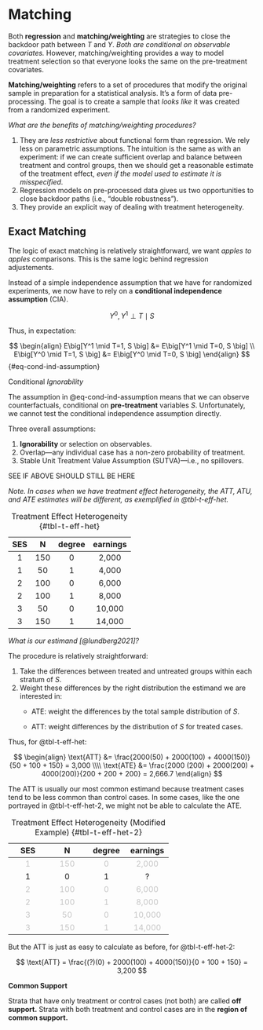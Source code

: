 # Matching

Both **regression** and **matching/weighting** are strategies to close the backdoor path between $T$ and $Y$. *Both are conditional on observable covariates.* However, matching/weighting provides a way to model treatment selection so that everyone looks the same on the pre-treatment covariates.

**Matching/weighting** refers to a set of procedures that modify the original sample in preparation for a statistical analysis. It's a form of data pre-processing. The goal is to create a sample that *looks like* it was created from a randomized experiment.

*What are the benefits of matching/weighting procedures?*

1.  They are *less restrictive* about functional form than regression. We rely less on parametric assumptions. The intuition is the same as with an experiment: if we can create sufficient overlap and balance between treatment and control groups, then we should get a reasonable estimate of the treatment effect, *even if the model used to estimate it is misspecified*.
2.  Regression models on pre-processed data gives us two opportunities to close backdoor paths (i.e., "double robustness").
3.  They provide an explicit way of dealing with treatment heterogeneity.

## Exact Matching

The logic of exact matching is relatively straightforward, we want *apples to apples* comparisons. This is the same logic behind regression adjustements.

Instead of a simple independence assumption that we have for randomized experiments, we now have to rely on a **conditional independence assumption** (CIA).

$$
Y^0, Y^1 \perp T \mid S
$$

Thus, in expectation:

$$
\begin{align}
E\big[Y^1 \mid T=1, S \big] &= E\big[Y^1 \mid T=0, S \big] \\
E\big[Y^0 \mid T=1, S \big] &= E\big[Y^0 \mid T=0, S \big]
\end{align}
$$ {#eq-cond-ind-assumption}

<aside>Conditional *Ignorability*</aside>

The assumption in @eq-cond-ind-assumption means that we can observe counterfactuals, conditional on **pre-treatment** variables $S$. Unfortunately, we cannot test the conditional independence assumption directly.

Three overall assumptions:

1.  **Ignorability** or selection on observables.
2.  Overlap---any individual case has a non-zero probability of treatment.
3.  Stable Unit Treatment Value Assumption (SUTVA)---i.e., no spillovers.

SEE IF ABOVE SHOULD STILL BE HERE

*Note. In cases when we have treatment effect heterogeneity, the ATT, ATU, and ATE estimates will be different, as exemplified in @tbl-t-eff-het.*

| SES |  N  | degree | earnings |
|:---:|:---:|:------:|:--------:|
|  1  | 150 |   0    |  2,000   |
|  1  | 50  |   1    |  4,000   |
|  2  | 100 |   0    |  6,000   |
|  2  | 100 |   1    |  8,000   |
|  3  | 50  |   0    |  10,000  |
|  3  | 150 |   1    |  14,000  |

: Treatment Effect Heterogeneity {#tbl-t-eff-het}

*What is our estimand [@lundberg2021]?*

The procedure is relatively straightforward:

1.  Take the differences between treated and untreated groups within each stratum of $S$.
2.  Weight these differences by the right distribution the estimand we are interested in:
    -   ATE: weight the differences by the total sample distribution of $S$.

    -   ATT: weight differences by the distribution of $S$ for treated cases.

Thus, for @tbl-t-eff-het:

$$
\begin{align}
\text{ATT} &= \frac{2000(50) + 2000(100) + 4000(150)}{50 + 100 + 150} = 3,000 \\\\
\text{ATE} &= \frac{2000 (200) + 2000(200) + 4000(200)}{200 + 200 + 200} = 2,666.7
\end{align}
$$

The ATT is usually our most common estimand because treatment cases tend to be less common than control cases. In some cases, like the one portrayed in @tbl-t-eff-het-2, we might not be able to calculate the ATE.

|             SES              |               N                |            degree            |             earnings              |
|:----------------:|:----------------:|:----------------:|:-----------------:|
| [1]{style="color: #C5C5C5;"} | [150]{style="color: #C5C5C5;"} | [0]{style="color: #C5C5C5;"} | [2,000]{style="color: #C5C5C5;"}  |
|              1               |               0                |              1               |                 ?                 |
| [2]{style="color: #C5C5C5;"} | [100]{style="color: #C5C5C5;"} | [0]{style="color: #C5C5C5;"} | [6,000]{style="color: #C5C5C5;"}  |
| [2]{style="color: #C5C5C5;"} | [100]{style="color: #C5C5C5;"} | [1]{style="color: #C5C5C5;"} | [8,000]{style="color: #C5C5C5;"}  |
| [3]{style="color: #C5C5C5;"} | [50]{style="color: #C5C5C5;"}  | [0]{style="color: #C5C5C5;"} | [10,000]{style="color: #C5C5C5;"} |
| [3]{style="color: #C5C5C5;"} | [150]{style="color: #C5C5C5;"} | [1]{style="color: #C5C5C5;"} | [14,000]{style="color: #C5C5C5;"} |

: Treatment Effect Heterogeneity (Modified Example) {#tbl-t-eff-het-2}

But the ATT is just as easy to calculate as before, for @tbl-t-eff-het-2:

$$
\text{ATT} = \frac{(?)(0) + 2000(100) + 4000(150)}{0 + 100 + 150} = 3,200
$$

**Common Support**

Strata that have only treatment or control cases (not both) are called **off support.** Strata with both treatment and control cases are in the **region of common support.**
